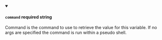 
<details className="config-field" data-expandable="false" open>
<summary>

#### `command` <span class="config-field-required" data-required="false">required</span> <span class="config-field-type">string</span> <span class="config-field-default"></span>

Command is the command to use to retrieve the value for this variable. If no
args are specified the command is run within a pseudo shell.

</summary>



</details>
